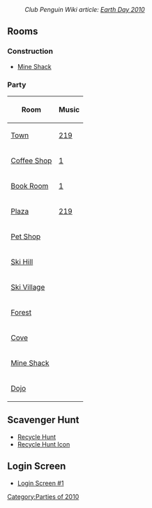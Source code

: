 :''Club Penguin Wiki article: [[clubpenguinwiki:Earth Day 2010|Earth Day 2010]]''

==Rooms==
===Construction===
*[http://archives.clubpenguinwiki.info/swf.cpcheats.info/rooms/2010/earth_day_april/pre-party/shack.swf Mine Shack]

===Party===
<center>
{|class="wikitable" border="1"
!Room!!Music
|-
|[http://archives.clubpenguinwiki.info/swf.cpcheats.info/rooms/2010/earth_day_april/town.swf Town]||[[Media:Music219.swf|219]]
|-
|[http://archives.clubpenguinwiki.info/swf.cpcheats.info/rooms/2010/earth_day_april/coffee.swf Coffee Shop]||[[Media:Music1.swf|1]]
|-
|[http://archives.clubpenguinwiki.info/swf.cpcheats.info/rooms/2010/earth_day_april/book.swf Book Room]||[[Media:Music1.swf|1]]
|-
|[http://archives.clubpenguinwiki.info/swf.cpcheats.info/rooms/2010/earth_day_april/plaza.swf Plaza]||[[Media:Music219.swf|219]]
|-
|[http://archives.clubpenguinwiki.info/swf.cpcheats.info/rooms/2010/earth_day_april/pet.swf Pet Shop]||{{n/a}}
|-
|[http://archives.clubpenguinwiki.info/swf.cpcheats.info/rooms/2010/earth_day_april/mtn.swf Ski Hill]||{{n/a}}
|-
|[http://archives.clubpenguinwiki.info/swf.cpcheats.info/rooms/2010/earth_day_april/village.swf Ski Village]||{{n/a}}
|-
|[http://archives.clubpenguinwiki.info/swf.cpcheats.info/rooms/2010/earth_day_april/forest.swf Forest]||{{n/a}}
|-
|[http://archives.clubpenguinwiki.info/swf.cpcheats.info/rooms/2010/earth_day_april/cove.swf Cove]||{{n/a}}
|-
|[http://archives.clubpenguinwiki.info/swf.cpcheats.info/rooms/2010/earth_day_april/shack.swf Mine Shack]||{{n/a}}
|-
|[http://archives.clubpenguinwiki.info/swf.cpcheats.info/rooms/2010/earth_day_april/dojoext.swf Dojo]||{{n/a}}
|}
</center>

==Scavenger Hunt==
*[http://archives.clubpenguinwiki.info/swf.cpcheats.info/rooms/2010/earth_day_april/recycle.swf Recycle Hunt]
*[http://archives.clubpenguinwiki.info/swf.cpcheats.info/rooms/2010/earth_day_april/recycle_icon.swf Recycle Hunt Icon]

==Login Screen==
*[http://archives.clubpenguinwiki.info/swf.cpcheats.info/rooms/2010/earth_day_april/startscreen/earth_day.swf Login Screen #1]
{{Parties}}

[[Category:Parties of 2010]]